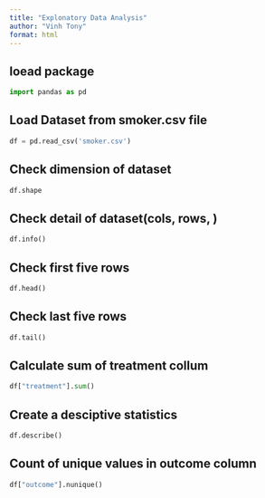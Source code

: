 ```yaml
---
title: "Explonatory Data Analysis"
author: "Vinh Tony"
format: html
---
```


## loead package

```python
import pandas as pd
```

## Load Dataset from smoker.csv file

```python
df = pd.read_csv('smoker.csv')
```

## Check dimension of dataset

```python
df.shape
```

## Check detail of dataset(cols, rows, )
```python
df.info()
```

## Check first five rows
```python
df.head()

```

## Check last five rows

```python
df.tail()
```

## Calculate sum of treatment collum

```python
df["treatment"].sum()
```

## Create a desciptive statistics 

```python
df.describe()
```

## Count of unique values in outcome column

```python
df["outcome"].nunique()
```